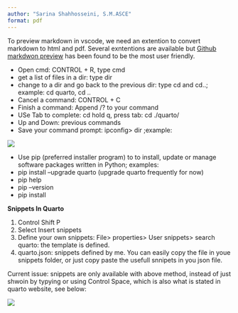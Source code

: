 ```yaml
---
author: "Sarina Shahhosseini, S.M.ASCE"
format: pdf
---
```


\title{Usfull tips for commond prompt}


\maketitle
To preview markdown in vscode, we need an extention to convert markdown to html and pdf. Several exntentions are available but [Github markdwon preview](https://marketplace.visualstudio.com/items?itemName=bierner.markdown-preview-github-styles) has been found to be the most user friendly.

* Open cmd: CONTROL + R, type cmd
* get a list of files in a dir: type dir
* change to a dir and go back to the previous dir: type cd and cd..; example: cd quarto, cd ..
* Cancel a command: CONTROL + C
* Finish a command: Append /? to your command
* USe Tab to complete: cd hold q, press tab: cd ./quarto/
* Up and Down: previous commands
* Save your command prompt:  ipconfig> dir ;example: 

![](img/ipcon.png)

* Use pip (preferred installer program) to to install, update or manage software packages written in Python; examples: 
+ pip install --upgrade quarto (upgrade quarto frequently for now)
+ pip help
+ pip --version
+ pip install

**Snippets In Quarto**

1. Control Shift P
2. Select Insert snippets
3. Define your own snippets: File> properties> User snippets> search quarto: the template is defined.
4. quarto.json: snippets defined by me. You can easily copy the file in youe snippets folder, or just copy paste the usefull snnipets in you json file.

Current issue: snippets are only available with above method, instead of just shwoin by typying or using Control Space, which is also what is stated in quarto website, see below:

::: {#fig-axis}
![](img/snippet.png)
:::













